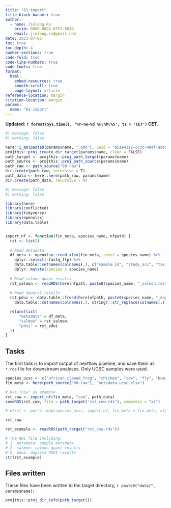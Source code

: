 ```yaml
---
title: "01-import"
title-block-banner: true
author:
  - name: Jinlong Ru
    orcid: 0000-0002-6757-6018
    email: jinlong.ru@gmail.com
date: 2023-07-05
toc: true
toc-depth: 4
number-sections: true
code-fold: true
code-line-numbers: true
code-tools: true
format: 
  html:
    embed-resources: true
    smooth-scroll: true
    page-layout: article
reference-location: margin
citation-location: margin
params:
  name: "01-import"
---
```


**Updated: `r format(Sys.time(), '%Y-%m-%d %H:%M:%S', tz = 'CET')` CET.**

```r
#| message: false
#| warning: false

here::i_am(paste0(params$name, ".qmd"), uuid = "95ae4312-cc3c-494f-a9b5-57694fdddb2b")
projthis::proj_create_dir_target(params$name, clean = FALSE)
path_target <- projthis::proj_path_target(params$name)
path_source <- projthis::proj_path_source(params$name)
path_raw <- path_source("00-raw")
dir.create(path_raw, recursive = T)
path_data <- here::here(path_raw, params$name)
dir.create(path_data, recursive = T)
```

```r
#| message: false
#| warning: false

library(here)
library(conflicted)
library(tidyverse)
library(openxlsx)
library(data.table)


import_nf <- function(fin_meta, species_name, nfpath) {
  rst <- list()
  
  # Read metadata
  df_meta <- openxlsx::read.xlsx(fin_meta, sheet = species_name) %>% 
    dplyr::select(-fastq_ftp) %>% 
    data.table::setnames(colnames(.), c("sample_id", "study_acc", "tax_id", "sci_name", "tissue", "sex", "dev_stage", "sample_title")) %>% 
    dplyr::mutate(species = species_name)
  
  # Read salmon quant results
  rst_salmon <- readRDS(here(nfpath, paste0(species_name, "_salmon.rds")))
  
  # Read dapars2 results
  rst_pdui <- data.table::fread(here(nfpath, paste0(species_name, "_dapars2.tsv"))) %>% 
    data.table::setnames(colnames(.), stringr::str_replace(colnames(.), "_T[12]_PDUI", ""))

  return(list(
      "metadata" = df_meta,
      "salmon" = rst_salmon,
      "pdui" = rst_pdui
  ))
}
```

## Tasks

The first task is to import output of nextflow pipeline, and save them as `*.rds` file for downstream analyses. Only UCSC samples were used.

```r
species_ucsc <- c("african_clawed_frog", "chicken", "cow", "fly", "human", "macaque", "mouse", "pig", "rabbit", "tropical_clawed_frog", "zebrafish")
fin_meta <- here(path_source("00-raw"), "metadata-ucsc.xlsx")

# Use "cow" as example
rst_cow <- import_nf(fin_meta, "cow", path_data)
saveRDS(rst_cow, file = path_target("rst_cow.rds"), compress = "xz")

# nfrst <- purrr::map(species_ucsc, import_nf, fin_meta = fin_meta, nfpath = path_data)
```

```r
rst_cow
```


```r
rst_example <- readRDS(path_target("rst_cow.rds"))

# The RDS file including:
# 1. metadata: sample metadata
# 2. salmon: salmon quant results
# 3. pdui: dapars2 PDUI results
str(rst_example)
```


## Files written

These files have been written to the target directory, ```r paste0("data/", params$name)```:

```r
projthis::proj_dir_info(path_target())
```
